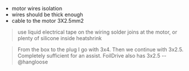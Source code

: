 - motor wires isolation
- wires should be thick enough
- cable to the motor 3X2.5mm2

> use liquid electrical tape on the wiring solder joins at the motor, or plenty of silicone inside heatshrink

> From the box to the plug I go with 3x4.
> Then we continue with 3x2.5.
> Completely sufficient for an assist. FoilDrive also has 3x2.5 -- @hangloose
